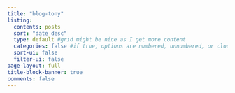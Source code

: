```yaml
---
title: "blog-tony"
listing:
  contents: posts
  sort: "date desc"
  type: default #grid might be nice as I get more content
  categories: false #if true, options are numbered, unnumbered, or cloud
  sort-ui: false
  filter-ui: false
page-layout: full
title-block-banner: true
comments: false
---
```



